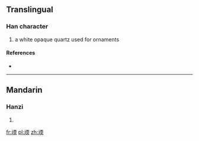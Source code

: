 ==Translingual==

===Han character===
{{Han char|rn=96|rad=玉|as=09|sn=13|four=|canj=一土一月大 (MGMBK)}}

# a white opaque quartz used for ornaments

====References====
* {{Han ref|kx=0737.060|dkj=21108|dj=1148.090|hdz=21126.010|uh=744C|ud=29772}}

----

==Mandarin==

===Hanzi===
{{cmn-hanzi|pin=[[ruǎn]] ([[ruan3]])|wg=juan<sup>3</sup>}}

# {{defn|lang=cmn|sort=玉09}}

[[fr:瑌]]
[[pl:瑌]]
[[zh:瑌]]